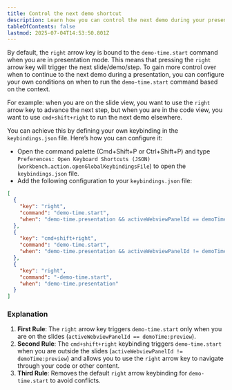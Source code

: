 ```yaml
---
title: Control the next demo shortcut
description: Learn how you can control the next demo during your presentation in Demo Time.
tableOfContents: false
lastmod: 2025-07-04T14:53:50.801Z
---
```



By default, the `right` arrow key is bound to the `demo-time.start` command when you are in presentation mode. This means that pressing the `right` arrow key will trigger the next slide/demo/step. To gain more control over when to continue to the next demo during a presentation, you can configure your own conditions on when to run the `demo-time.start` command based on the context.

For example: when you are on the slide view, you want to use the `right` arrow key to advance the next step, but when you are in the code view, you want to use `cmd+shift+right` to run the next demo elsewhere.

You can achieve this by defining your own keybinding in the `keybindings.json` file. Here’s how you can configure it:

- Open the command palette (Cmd+Shift+P or Ctrl+Shift+P) and type `Preferences: Open Keyboard Shortcuts (JSON)` (`workbench.action.openGlobalKeybindingsFile`) to open the `keybindings.json` file.
- Add the following configuration to your `keybindings.json` file:

```json
[
  {
    "key": "right",
    "command": "demo-time.start",
    "when": "demo-time.presentation && activeWebviewPanelId == demoTime:preview"
  },
  {
    "key": "cmd+shift+right",
    "command": "demo-time.start",
    "when": "demo-time.presentation && activeWebviewPanelId != demoTime:preview"
  },
  {
    "key": "right",
    "command": "-demo-time.start",
    "when": "demo-time.presentation"
  }
]
```

### Explanation

1. **First Rule**: The `right` arrow key triggers `demo-time.start` only when you are on the slides (`activeWebviewPanelId == demoTime:preview`).
2. **Second Rule**: The `cmd+shift+right` keybinding triggers `demo-time.start` when you are outside the slides (`activeWebviewPanelId != demoTime:preview`) and allows you to use the `right` arrow key to navigate through your code or other content.
3. **Third Rule**: Removes the default `right` arrow keybinding for `demo-time.start` to avoid conflicts.
